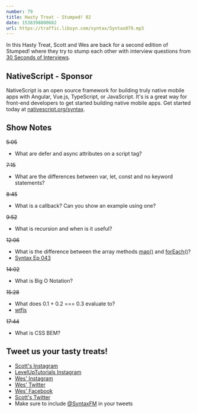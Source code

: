 ```yaml
---
number: 79
title: Hasty Treat - Stumped! 02
date: 1538398800682
url: https://traffic.libsyn.com/syntax/Syntax079.mp3
---
```


In this Hasty Treat, Scott and Wes are back for a second edition of Stumped! where they try to stump each other with interview questions from [30 Seconds of Interviews](https://30secondsofinterviews.org/).

## NativeScript - Sponsor

NativeScript is an open source framework for building truly native mobile apps with Angular, Vue.js, TypeScript, or JavaScript. It's is a great way for front-end developers to get started building native mobile apps. Get started today at [nativescript.org/syntax](https://nativescript.org/syntax).

## Show Notes

~~5:05~~

* What are defer and async attributes on a script tag?

~~7:15~~

* What are the differences between var, let, const and no keyword statements?

~~8:45~~

* What is a callback? Can you show an example using one?

~~9:52~~

* What is recursion and when is it useful?

~~12:06~~

* What is the difference between the array methods [map()](https://developer.mozilla.org/en-US/docs/Web/JavaScript/Reference/Global_Objects/Array/map) and [forEach()](https://developer.mozilla.org/en-US/docs/Web/JavaScript/Reference/Global_Objects/Array/forEach)?
* [Syntax Ep 043](https://syntax.fm/show/043/20-javascript-array-and-object-methods-to-make-you-a-better-developer)

~~14:02~~

* What is Big O Notation?

~~15:28~~

* What does 0.1 + 0.2 === 0.3 evaluate to?
* [wtfjs](https://wtfjs.com/)

~~17:44~~

* What is CSS BEM?

## Tweet us your tasty treats!

* [Scott's Instagram](https://www.instagram.com/stolinski/)
* [LevelUpTutorials Instagram](https://www.instagram.com/LevelUpTutorials/)
* [Wes' Instagram](https://www.instagram.com/wesbos/)
* [Wes' Twitter](https://twitter.com/wesbos)
* [Wes' Facebook](https://www.facebook.com/wesbos.developer)
* [Scott's Twitter](https://twitter.com/stolinski)
* Make sure to include [@SyntaxFM](https://twitter.com/SyntaxFM) in your tweets
